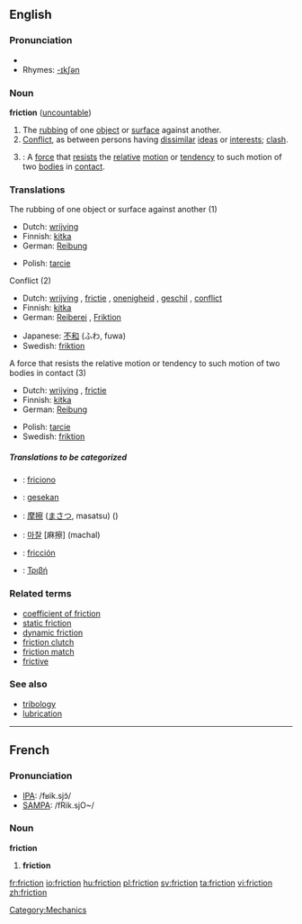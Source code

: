 ==English==

===Pronunciation===
* {{IPA|/fɹɪkʃən̩/}}
* Rhymes: [[Rhymes:English:-ɪkʃən|-ɪkʃən]]

===Noun===
'''friction'''  ([[uncountable]])
# The [[rubbing]] of one [[object]] or [[surface]] against another.
# [[Conflict]], as between persons having [[dissimilar]] [[ideas]] or [[interests]]; [[clash]].
# {{cattag|Physics}}: A [[force]] that [[resist]]s the [[relative]] [[motion]] or [[tendency]] to such motion of two [[bodies]] in [[contact]].

===Translations===
;The rubbing of one object or surface against another (1)
{{top}}
*Dutch: [[wrijving]] {{f}}
*Finnish: [[kitka]]
*German: [[Reibung]] {{f}}
{{mid}}
*Polish: [[tarcie]] {{n}}
{{bottom}}

;Conflict (2)
{{top}}
*Dutch: [[wrijving]] {{f}}, [[frictie]] {{f}}, [[onenigheid]] {{f}}, [[geschil]] {{n}}, [[conflict]] {{n}}
*Finnish: [[kitka]]
*German: [[Reiberei]] {{f}}, [[Friktion]] {{f}}
{{mid}}
*Japanese: [[不和]] (ふわ, fuwa)
*Swedish: [[friktion]] {{c}}
{{bottom}}

; A force that resists the relative motion or tendency to such motion of two bodies in contact (3)
{{top}}
*Dutch: [[wrijving]] {{f}}, [[frictie]] {{f}}
*Finnish: [[kitka]]
*German: [[Reibung]] {{f}}
{{mid}}
*Polish: [[tarcie]] {{n}}
*Swedish: [[friktion]] {{c}}
{{bottom}}

=====Translations to be categorized=====
{{checktrans}}
{{top}}
*{{ttbc|Ido}}: [[friciono]]
*{{ttbc|Indonesian}}: [[gesek|gesekan]]
*{{ttbc|Japanese}}: [[摩擦]] ([[まさつ]], masatsu) ()
{{mid}}
*{{ttbc|Korean}}: [[마찰]] [麻擦] (machal)
*{{ttbc|Spanish}}: [[fricción]] {{f}}
*{{ttbc|Greek}}: [[Τριβή]]
{{bottom}}

===Related terms===
*[[coefficient of friction]]
*[[static friction]]
*[[dynamic friction]]
*[[friction clutch]]
*[[friction match]]
*[[frictive]]
===See also===
*[[tribology]]
*[[lubrication]]
----

==French==

===Pronunciation===
*[[w:IPA|IPA]]: /fʁik.sjɔ̃/
*[[w:SAMPA|SAMPA]]: /fRik.sjO~/

===Noun===
'''friction'''

# '''friction''' {{f}}

[[Category:Mechanics]]

[[fr:friction]]
[[io:friction]]
[[hu:friction]]
[[pl:friction]]
[[sv:friction]]
[[ta:friction]]
[[vi:friction]]
[[zh:friction]]